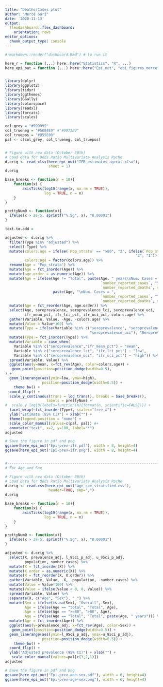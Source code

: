 ```yaml
---
title: "Deaths/Cases plot"
author: "Mercè Garí"
date: '2020-11-13'
output:
  flexdashboard::flex_dashboard:
    orientation: rows
editor_options: 
  chunk_output_type: console
---
```


```r
#rmarkdown::render("dashboard.Rmd") # to run it

here_r = function (...) here::here("Statistics", "R", ...)
here_epi_out = function (...) here::here("Epi_out", "epi_figures_merce", ...)


library(dplyr)
library(ggplot2)
library(tidyr)
library(ggthemes)
library(GGally)
library(colorspace)
library(readxl)
library(forcats)
library(scales)

col_grey = "#999999"
col_trueneg = "#56B4E9" #"#0072B2"
col_truepos = "#D55E00"
pal <- c(col_grey, col_trueneg, col_truepos)


# Figure with new data (October 30th)
# Load data for Odds Ratio Multivariate Analysis Roche
d.orig <- read_xlsx(here_epi_out("IFR_estimates_agecat.xlsx"),
                    sheet = 1)
d.orig

base_breaks <- function(n = 10){
    function(x) {
        axisTicks(log10(range(x, na.rm = TRUE)), 
                  log = TRUE, n = n)
    }
}

prettyNum0 <- function(x){
  ifelse(x > 2e-5, sprintf("%.5g", x), "0.00001")
}

text.to.add =

adjusted <- d.orig %>%
  filter(Type %in% "adjusted") %>%
  select(-Type) %>%
  mutate(colors.age = ifelse(`Pop_strata` == ">80", "2", ifelse(`Pop_strata` == "Total",
                                                            "3", "1")),
         colors.age = factor(colors.age)) %>%
  rename(Age = "Pop_strata") %>%
  mutate(Age = fct_inorder(Age)) %>%
  mutate(age.order = as.numeric(Age)) %>%
  mutate(Age = ifelse(Age != "Total", paste(Age, " years\nNum. Cases = ",
                                            `number_reported_cases`, "\nNum. Deaths = ",
                                            `number_reported_deaths`, sep=""),
                      paste(Age, "\nNum. Cases = ",
                                            `number_reported_cases`, "\nNum. Deaths = ",
                                            `number_reported_deaths`, sep=""))) %>%
  mutate(Age = fct_reorder(Age, age.order)) %>%  
  select(Age, seroprevalence, seroprevalence_lci, seroprevalence_uci,
         ifr_mean_pct, ifr_lci_pct, ifr_uci_pct, colors.age) %>%
  gather(Variable, Value, -Age, -colors.age) %>%
  mutate(Value = Value*100) %>%
  mutate(Type = ifelse(Variable %in% c("seroprevalence", "seroprevalence_lci",
                                       "seroprevalence_uci"), "Seroprevalence", "Infection Fatality Rate")) %>%
  mutate(Type = fct_inorder(Type)) %>%
  mutate(Variable = case_when(
    Variable %in% c("seroprevalence","ifr_mean_pct") ~ "mean",
    Variable %in% c("seroprevalence_lci", "ifr_lci_pct") ~ "low",
    Variable %in% c("seroprevalence_uci", "ifr_uci_pct") ~ "high")) %>%
  spread(Variable, Value) %>%
  ggplot(aes(y=mean, x=fct_rev(Age), color=colors.age)) +
   geom_point(position=position_dodge(width=0.5),
) +
  geom_linerange(aes(ymin=low, ymax=high), 
                 position=position_dodge(width=0.5)) +
    theme_bw() +
  coord_flip() +
  scale_y_continuous(trans = log_trans(), breaks = base_breaks(),
                   labels = prettyNum) + 
#  scale_y_log10(labels=function(n){format(n, scientific=FALSE)}) +
  facet_wrap(~fct_inorder(Type), scales="free_x") +
  ylab("Estimate (95% CI)") + xlab("") +
  theme(legend.position = "none") +
  scale_color_manual(values=c(pal, pal)) #+
  annotate("text", x=2, y=100, label="*")
adjusted

# Save the figure in pdf and png
ggsave(here_epi_out("Epi-prev-ifr.pdf"), width = 8, height=4)
ggsave(here_epi_out("Epi-prev-ifr.png"), width = 8, height=4)


#------------------------------------------------------------------------
# For Age and Sex

# Figure with new data (October 30th)
# Load data for Odds Ratio Multivariate Analysis Roche
d.orig <- read.csv(here_epi_out("age_sex_stratified.csv"),
                    header=TRUE, sep=",")
d.orig

base_breaks <- function(n = 10){
    function(x) {
        axisTicks(log10(range(x, na.rm = TRUE)), 
                  log = TRUE, n = n)
    }
}

prettyNum0 <- function(x){
  ifelse(x > 2e-5, sprintf("%.5g", x), "0.00001")
}

adjusted <- d.orig %>%
  select(X, prevalence_adj, l_95ci_p_adj, u_95ci_p_adj, 
         population, number_cases) %>%
  mutate(X = fct_inorder(X)) %>%
  mutate(X.order = as.numeric(X)) %>%
  mutate(X = fct_reorder(X, X.order)) %>%  
  gather(Variable, Value, -X, -population, -number_cases) %>%
  mutate(Value = Value*100) %>%
  mutate(Value = ifelse(Value < 0, 0, Value)) %>%
  spread(Variable, Value) %>%
  separate(X, c("Age", "Sex"), "_") %>%
  mutate(Sex = ifelse(is.na(Sex), "Overall", Sex),
         Age = ifelse(Age == "total", "Total", Age),
         Age = ifelse(Age == ">=80", ">80", Age),
         Age = ifelse(Age == "Total", "Total", paste(Age, " years"))) %>%
  mutate(Age = fct_inorder(Age)) %>%
  ggplot(aes(y=prevalence_adj, x=fct_rev(Age), color=Sex)) +
   geom_point(position=position_dodge(width=0.5)) +
  geom_linerange(aes(ymin=l_95ci_p_adj, ymax=u_95ci_p_adj), 
                 position=position_dodge(width=0.5)) +
    theme_bw() +
  coord_flip() +
  ylab("Adjusted prevalence (95% CI)") + xlab("") +
   scale_color_manual(values=pal[c(3,2,1)])
adjusted

# Save the figure in pdf and png
ggsave(here_epi_out("Epi-prev-age-sex.pdf"), width = 6, height=4)
ggsave(here_epi_out("Epi-prev-age-sex.png"), width = 6, height=4)

```



